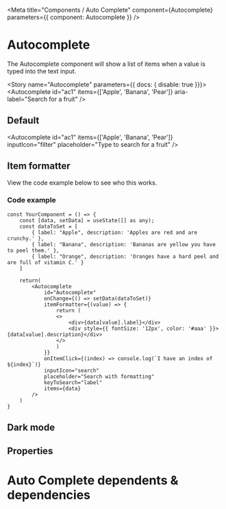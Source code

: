 
<Meta title="Components / Auto Complete" component={Autocomplete} parameters={{ component: Autocomplete }} />

# Autocomplete

The Autocomplete component will show a list of items when a value is typed into the text input.

<Story name="Autocomplete" parameters={{ docs: { disable: true }}}>
	<Autocomplete
		id="ac1"
		items={['Apple', 'Banana', 'Pear']}
 		aria-label="Search for a fruit"
 	/>
</Story>

## Default
<Autocomplete
	id="ac1"
	items={['Apple', 'Banana', 'Pear']}
    inputIcon="filter"
    placeholder="Type to search for a fruit"
 />

## Item formatter

<AutocompleteDemoFormatter />

View the code example below to see who this works.

### Code example 
	const YourComponent = () => {
		const [data, setData] = useState([] as any);
		const dataToSet = [
			{ label: "Apple", description: 'Apples are red and are crunchy.' },
			{ label: "Banana", description: 'Bananas are yellow you have to peel them.' },
			{ label: "Orange", description: 'Oranges have a hard peel and are full of vitamin C.' }
		]

		return(
			<Autocomplete
				id="Autocomplete"
				onChange={() => setData(dataToSet)}
				itemFormatter={(value) => {
					return (
					<>
						<div>{data[value].label}</div>
						<div style={{ fontSize: '12px', color: '#aaa' }}>{data[value].description}</div>
					</>
					)
				}}
				onItemClick={(index) => console.log(`I have an index of ${index}`)}
				inputIcon="search"
				placeholder="Search with formatting"
				keyToSearch="label"
				items={data}
			/>
		)
	}




## Dark mode

<AutocompleteDemo />

## Properties

<Props of={Autocomplete} />

# Auto Complete dependents & dependencies
<DependenciesTable titleDependencies='Dependencies' titleDependents='Dependents' of={Autocomplete} />
